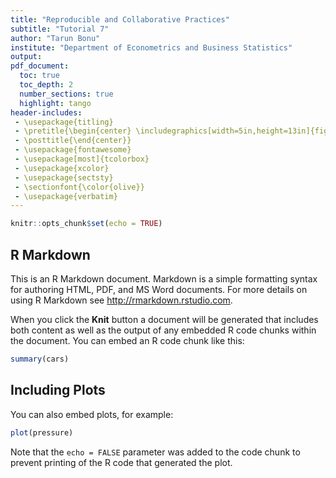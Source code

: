 ```yaml
---
title: "Reproducible and Collaborative Practices"
subtitle: "Tutorial 7"
author: "Tarun Bonu"
institute: "Department of Econometrics and Business Statistics"
output:
pdf_document:
  toc: true
  toc_depth: 2
  number_sections: true
  highlight: tango
header-includes:
 - \usepackage{titling}
 - \pretitle{\begin{center} \includegraphics[width=5in,height=13in]{figs/front.jpg}\LARGE\\}
 - \posttitle{\end{center}}
 - \usepackage{fontawesome}
 - \usepackage[most]{tcolorbox}
 - \usepackage{xcolor}
 - \usepackage{sectsty}
 - \sectionfont{\color{olive}}
 - \usepackage{verbatim}
---
```


```r
knitr::opts_chunk$set(echo = TRUE)
```

## R Markdown

This is an R Markdown document. Markdown is a simple formatting syntax for authoring HTML, PDF, and MS Word documents. For more details on using R Markdown see <http://rmarkdown.rstudio.com>.

When you click the **Knit** button a document will be generated that includes both content as well as the output of any embedded R code chunks within the document. You can embed an R code chunk like this:

```r
summary(cars)
```

## Including Plots

You can also embed plots, for example:

```r
plot(pressure)
```

Note that the `echo = FALSE` parameter was added to the code chunk to prevent printing of the R code that generated the plot.
